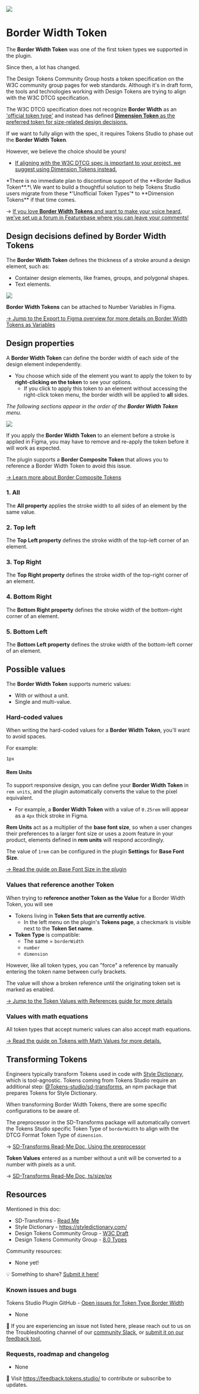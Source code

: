 ![](/token-types/header-token-type-borderwidth.png)
# Border Width Token 
The **Border Width Token** was one of the first token types we supported in the plugin. 

Since then, a lot has changed. 

The Design Tokens Community Group hosts a token specification on the W3C community group pages for web standards. Although it's in draft form, the tools and technologies working with Design Tokens are trying to align with the W3C DTCG specification. 

The W3C DTCG specification does not recognize **Border Width** as an ['official token type'](https://tr.designtokens.org/format/#types) and instead has defined [**Dimension Token** as the preferred token for size-related design decisions.](/token-types/token-type-dimension)  

If we want to fully align with the spec, it requires Tokens Studio to phase out the **Border Width Token**. 

However, we believe the choice should be yours!
- [If aligning with the W3C DTCG spec is important to your project, we suggest using Dimension Tokens instead.](/token-types/token-type-dimension)  


<Callout type="info" emoji="✦">
*There is no immediate plan to discontinue support of the **Border Radius Token**.*\
We want to build a thoughtful solution to help Tokens Studio users migrate from these *'Unofficial Token Types'* to **Dimension Tokens** if that time comes.
</Callout>

→ [If you love **Border Width Tokens** and want to make your voice heard, we've set up a forum in Featurebase where you can leave your comments!](/token-format/token-format-view-change-dtcg) 

## Design decisions defined by Border Width Tokens
The **Border Width Token** defines the thickness of a stroke around a design element, such as:
- Container design elements, like frames, groups, and polygonal shapes.
- Text elements. 

![](/token-types/tokens-borderWidth-form-empty-2-01.png)

**Border Width Tokens** can be attached to Number Variables in Figma. 

[→ Jump to the Export to Figma overview for more details on Border Width Tokens as Variables](/variables/creating-variables) 

## Design properties
A **Border Width Token** can define the border width of each side of the design element independently.
- You choose which side of the element you want to apply the token to by **right-clicking on the token** to see your options. 
	- If you click to apply this token to an element without accessing the right-click token menu, the border width will be applied to **all** sides. 

*The following sections appear in the order of the **Border Width Token** menu.* 

![](/token-types/tokens-borderWidth-rightClick-all-V2-01.png)

If you apply the **Border Width Token** to an element before a stroke is applied in Figma, you may have to remove and re-apply the token before it will work as expected.

The plugin supports a **Border Composite Token** that allows you to reference a Border Width Token to avoid this issue. 

[→ Learn more about Border Composite Tokens](/token-types/token-type-border-composite)  

### 1. All 
The **All property** applies the stroke width to all sides of an element by the same value.

### 2. Top left
The **Top Left property** defines the stroke width of the top-left corner of an element.

### 3. Top Right
The **Top Right property** defines the stroke width of the top-right corner of an element.

### 4. Bottom Right
The **Bottom Right property** defines the stroke width of the bottom-right corner of an element.

### 5. Bottom Left
The **Bottom Left property** defines the stroke width of the bottom-left corner of an element.

## Possible values
The **Border Width Token** supports numeric values:
- With or without a unit.
- Single and multi-value.

### Hard-coded values
When writing the hard-coded values for a **Border Width Token**, you'll want to avoid spaces.

For example:
```
1px
```

#### Rem Units
To support responsive design, you can define your **Border Width Token** in `rem units`, and the plugin automatically converts the value to the pixel equivalent. 
 - For example, a **Border Width Token** with a value of `0.25rem` will appear as a `4px` thick stroke in Figma.
 
**Rem Units** act as a multiplier of the **base font size**, so when a user changes their preferences to a larger font size or uses a zoom feature in your product, elements defined in **rem units** will respond accordingly. 

The value of `1rem` can be configured in the plugin **Settings** for **Base Font Size**.

[→ Read the guide on Base Font Size in the plugin](/plugin-settings/settings-base-font-size)  

### Values that reference another Token

When trying to **reference another Token as the Value** for a Border Width Token, you will see
- Tokens living in **Token Sets that are currently active**.
	- In the left menu on the plugin's **Tokens page**, a checkmark is visible next to the **Token Set name**. 
- **Token Type** is compatible:
	- The same = `borderWidth`
	- `number`
	- `dimension`

However, like all token types, you can "force" a reference by manually entering the token name between curly brackets.

<Callout type="info" emoji="✦">
The value will show a broken reference until the originating token set is marked as enabled.
</Callout>

[→ Jump to the Token Values with References guide for more details](/variables/references)  

### Values with math equations
All token types that accept numeric values can also accept math equations. 

[→ Read the guide on Tokens with Math Values for more details.](/tokens/using-math)  

## Transforming Tokens
Engineers typically transform Tokens used in code with [Style Dictionary](https://styledictionary.com/), which is tool-agnostic. Tokens coming from Tokens Studio require an additional step: [@Tokens-studio/sd-transforms](https://www.npmjs.com/package/@tokens-studio/sd-transforms), an npm package that prepares Tokens for Style Dictionary. 

When transforming Border Width Tokens, there are some specific configurations to be aware of. 

The preprocessor in the SD-Transforms package will automatically convert the Tokens Studio specific Token Type of `borderWidth` to align with the DTCG Format Token Type of `dimension`. 

→ [SD-Transforms Read-Me Doc, Using the preprocessor](https://github.com/Tokens-studio/sd-transforms/?tab=readme-ov-file#using-the-preprocessor)


**Token Values** entered as a number without a unit will be converted to a number with pixels as a unit.

→ [SD-Transforms Read-Me Doc, ts/size/px](https://github.com/Tokens-studio/sd-transforms/?tab=readme-ov-file#tssizepx)

## Resources
Mentioned in this doc:
- SD-Transforms - [Read Me ](https://github.com/tokens-studio/sd-transforms#readme)
- Style Dictionary - https://styledictionary.com/
- Design Tokens Community Group - [W3C Draft](https://tr.designtokens.org/format/)
- Design Tokens Community Group - [8.0 Types](https://tr.designtokens.org/format/#types)

Community resources:
- None yet! 

💡 Something to share? [Submit it here!](https://feedback.tokens.studio/)
### Known issues and bugs
Tokens Studio Plugin GitHub - [Open issues for Token Type Border Width](https://github.com/tokens-studio/figma-plugin/labels/token%20type%20border%20width)
- None

🐞 If you are experiencing an issue not listed here, please reach out to us on the Troubleshooting channel of our [community Slack](https://tokens.studio/slack), or [submit it on our feedback tool.](https://feedback.tokens.studio/ ) 

### Requests, roadmap and changelog
- None 

💌 Visit https://feedback.tokens.studio/ to contribute or subscribe to updates.

